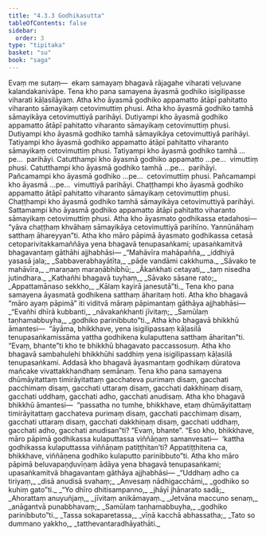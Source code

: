 ```yaml
---
title: "4.3.3 Godhikasutta"
tableOfContents: false
sidebar:
  order: 3
type: "tipitaka"
basket: "su"
book: "saga"
---
```



<DynamicBreadcrumb />

<Division number="159" book="saga" bookNo="12" page="121">

<Paragraph number="886" book="saga">
Evaṃ me sutaṃ—  ekaṃ samayaṃ bhagavā rājagahe viharati veḷuvane kalandakanivāpe. Tena kho pana samayena āyasmā godhiko isigilipasse viharati kāḷasilāyaṃ. Atha kho āyasmā godhiko appamatto ātāpī pahitatto viharanto sāmayikaṃ cetovimuttiṃ phusi. Atha kho āyasmā godhiko tamhā sāmayikāya cetovimuttiyā parihāyi. Dutiyampi kho āyasmā godhiko appamatto ātāpī pahitatto viharanto sāmayikaṃ cetovimuttiṃ phusi. Dutiyampi kho āyasmā godhiko tamhā sāmayikāya cetovimuttiyā parihāyi. Tatiyampi kho āyasmā godhiko appamatto ātāpī pahitatto viharanto sāmayikaṃ cetovimuttiṃ phusi. Tatiyampi kho āyasmā godhiko tamhā …pe…  parihāyi. Catutthampi kho āyasmā godhiko appamatto …pe…  vimuttiṃ phusi. Catutthampi kho āyasmā godhiko tamhā …pe…  parihāyi. Pañcamampi kho āyasmā godhiko …pe…  cetovimuttiṃ phusi. Pañcamampi kho āyasmā …pe…  vimuttiyā parihāyi. Chaṭṭhampi kho āyasmā godhiko appamatto ātāpī pahitatto viharanto sāmayikaṃ cetovimuttiṃ phusi. Chaṭṭhampi kho āyasmā godhiko tamhā sāmayikāya cetovimuttiyā parihāyi. Sattamampi kho āyasmā godhiko appamatto ātāpī pahitatto viharanto sāmayikaṃ cetovimuttiṃ phusi.
</Paragraph>

<Paragraph number="887" book="saga">
Atha kho āyasmato godhikassa etadahosi—  “yāva chaṭṭhaṃ khvāhaṃ sāmayikāya cetovimuttiyā parihīno. Yannūnāhaṃ satthaṃ āhareyyan”ti. Atha kho māro pāpimā āyasmato godhikassa cetasā cetoparivitakkamaññāya yena bhagavā tenupasaṅkami; upasaṅkamitvā bhagavantaṃ gāthāhi ajjhabhāsi—
</Paragraph>

<Paragraph number="888" type="verses" book="saga">
_“Mahāvīra mahāpañña,_  
_iddhiyā yasasā jala;_  
_Sabbaverabhayātīta,_  
_pāde vandāmi cakkhuma._  

</Paragraph>

<Paragraph number="889" type="verses" book="saga">
_Sāvako te mahāvīra,_  
_maraṇaṃ maraṇābhibhū;_  
_Ākaṅkhati cetayati,_  
_taṃ nisedha jutindhara._  

</Paragraph>

<Paragraph number="890" type="verses" book="saga">
_Kathañhi bhagavā tuyhaṃ,_  
_Sāvako sāsane rato;_  
_Appattamānaso sekkho,_  
_Kālaṃ kayirā janesutā”ti._  

</Paragraph>

<Paragraph number="891" book="saga">
Tena kho pana samayena āyasmatā godhikena satthaṃ āharitaṃ hoti. Atha kho bhagavā “māro ayaṃ pāpimā” iti viditvā māraṃ pāpimantaṃ gāthāya ajjhabhāsi—
</Paragraph>

<Paragraph number="892" type="verses" book="saga">
_“Evañhi dhīrā kubbanti,_  
_nāvakaṅkhanti jīvitaṃ;_  
_Samūlaṃ taṇhamabbuyha,_  
_godhiko parinibbuto”ti._  

</Paragraph>

<Paragraph number="893" book="saga">
Atha kho bhagavā bhikkhū āmantesi—  “āyāma, bhikkhave, yena isigilipassaṃ kāḷasilā tenupasaṅkamissāma yattha godhikena kulaputtena satthaṃ āharitan”ti. “Evaṃ, bhante”ti kho te bhikkhū bhagavato paccassosuṃ.
</Paragraph>

<Paragraph number="894" book="saga">
Atha kho bhagavā sambahulehi bhikkhūhi saddhiṃ yena isigilipassaṃ kāḷasilā tenupasaṅkami. Addasā kho bhagavā āyasmantaṃ godhikaṃ dūratova mañcake vivattakkhandhaṃ semānaṃ. Tena kho pana samayena dhūmāyitattaṃ timirāyitattaṃ gacchateva purimaṃ disaṃ, gacchati pacchimaṃ disaṃ, gacchati uttaraṃ disaṃ, gacchati dakkhiṇaṃ disaṃ, gacchati uddhaṃ, gacchati adho, gacchati anudisaṃ.
</Paragraph>

<Paragraph number="895" book="saga">
Atha kho bhagavā bhikkhū āmantesi—  “passatha no tumhe, bhikkhave, etaṃ dhūmāyitattaṃ timirāyitattaṃ gacchateva purimaṃ disaṃ, gacchati pacchimaṃ disaṃ, gacchati uttaraṃ disaṃ, gacchati dakkhiṇaṃ disaṃ, gacchati uddhaṃ, gacchati adho, gacchati anudisan”ti? “Evaṃ, bhante”. “Eso kho, bhikkhave, māro pāpimā godhikassa kulaputtassa viññāṇaṃ samanvesati—  ‘kattha godhikassa kulaputtassa viññāṇaṃ patiṭṭhitan’ti? Appatiṭṭhitena ca, bhikkhave, viññāṇena godhiko kulaputto parinibbuto”ti. Atha kho māro pāpimā beluvapaṇḍuvīṇaṃ ādāya yena bhagavā tenupasaṅkami; upasaṅkamitvā bhagavantaṃ gāthāya ajjhabhāsi—
</Paragraph>

<Paragraph number="896" type="verses" book="saga">
_“Uddhaṃ adho ca tiriyaṃ,_  
_disā anudisā svahaṃ;_  
_Anvesaṃ nādhigacchāmi,_  
_godhiko so kuhiṃ gato”ti._  

</Paragraph>

<Paragraph number="897" type="verses" book="saga">
_“Yo dhīro dhitisampanno,_  
_jhāyī jhānarato sadā;_  
_Ahorattaṃ anuyuñjaṃ,_  
_jīvitaṃ anikāmayaṃ._  

</Paragraph>

<Paragraph number="898" type="verses" book="saga">
_Jetvāna maccuno senaṃ,_  
_anāgantvā punabbhavaṃ;_  
_Samūlaṃ taṇhamabbuyha,_  
_godhiko parinibbuto”ti._  

</Paragraph>

<Paragraph number="899" type="verses" book="saga">
_Tassa sokaparetassa,_  
_vīṇā kacchā abhassatha;_  
_Tato so dummano yakkho,_  
_tatthevantaradhāyathāti._
</Paragraph>
</Division>